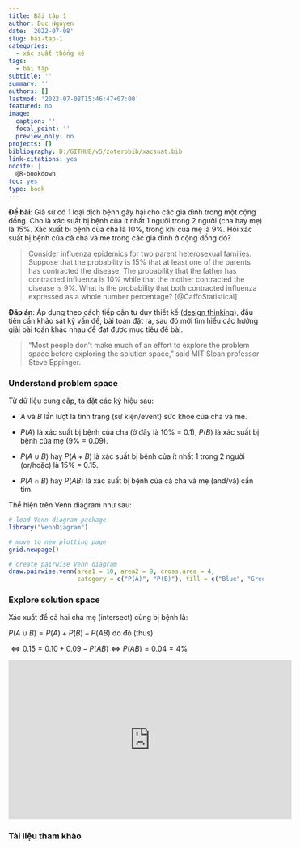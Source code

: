 ```yaml
---
title: Bài tập 1
author: Duc Nguyen
date: '2022-07-08'
slug: bai-tap-1
categories:
  - xác suất thống kê
tags:
  - bài tập
subtitle: ''
summary: ''
authors: []
lastmod: '2022-07-08T15:46:47+07:00'
featured: no
image:
  caption: ''
  focal_point: ''
  preview_only: no
projects: []
bibliography: D:/GITHUB/v5/zoterobib/xacsuat.bib
link-citations: yes
nocite: |
  @R-bookdown
toc: yes
type: book
---
```


**Đề bài**: Giả sử có 1 loại dịch bệnh gây hại cho các gia đình trong một cộng đồng. Cho là xác suất bị bệnh của ít nhất 1 người trong 2 người (cha hay mẹ) là 15%. Xác xuất bị bệnh của cha là 10%, trong khi của mẹ là 9%. Hỏi xác suất bị bệnh của cả cha và mẹ trong các gia đình ở cộng đồng đó?

> Consider influenza epidemics for two parent heterosexual families. Suppose that the probability is 15% that at least one of the parents has contracted the disease. The probability that the father has contracted influenza is 10% while that the mother contracted the disease is 9%. What is the probability that both contracted influenza expressed as a whole number percentage? [@CaffoStatistical]

**Đáp án**: Áp dụng theo cách tiếp cận tư duy thiết kế ([design thinking][1]), đầu tiên cần khảo sát kỹ vấn đề, bài toán đặt ra, sau đó mới tìm hiểu các hướng giải bài toán khác nhau để đạt được mục tiêu đề bài.

> “Most people don’t make much of an effort to explore the problem space before exploring the solution space,” said MIT Sloan professor Steve Eppinger.

### Understand problem space

Từ dữ liệu cung cấp, ta đặt các ký hiệu sau: 

- $A$ và $B$ lần lượt là tình trạng (sự kiện/event) sức khỏe của cha và mẹ. 

- $P(A)$ là xác suất bị bệnh của cha (ở đây là 10% = 0.1), $P(B)$ là xác suất bị bệnh của mẹ (9% = 0.09).

- $P(A\cup B)$ hay $P(A + B)$ là xác suất bị bệnh của ít nhất 1 trong 2 người (or/hoặc) là 15% = 0.15.

- $P(A\cap B)$ hay $P(AB)$ là xác suất bị bệnh của cả cha và mẹ (and/và) cần tìm.

Thể hiện trên Venn diagram như sau:

```r
# load Venn diagram package
library("VennDiagram")

# move to new plotting page
grid.newpage()

# create pairwise Venn diagram
draw.pairwise.venn(area1 = 10, area2 = 9, cross.area = 4,
                   category = c("P(A)", "P(B)"), fill = c("Blue", "Green"))
```

### Explore solution space

Xác xuất để cả hai cha mẹ (intersect) cùng bị bệnh là:

$P(A\cup B) = P(A) + P(B) - P(AB)$ do đó (thus)

$\Leftrightarrow 0.15 = 0.10 + 0.09 - P(AB) \Leftrightarrow P(AB) = 0.04 = 4\%$

<iframe width="560" height="315" src="https://www.youtube.com/embed/CvnmoCuIN08" title="YouTube video player" frameborder="0" allow="accelerometer; autoplay; clipboard-write; encrypted-media; gyroscope; picture-in-picture" allowfullscreen></iframe>

### Tài liệu tham khảo

[1]: https://mitsloan.mit.edu/ideas-made-to-matter/design-thinking-explained